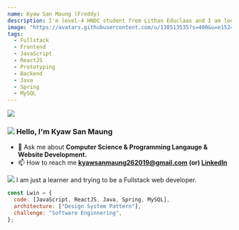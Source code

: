 ```yaml
---
name: Kyaw San Maung (Freddy)
description: I'm level-4 HNDC student from Lithan Educlaas and I am looking forward to be a Fullstack web developer in the future.
image: "https://avatars.githubusercontent.com/u/138513535?s=400&u=e1524b367d6dbe798f78018724f0ccbfcc1fe1e9&v=4"
tags:
  - Fullstack
  - Frontend
  - JavaScript
  - ReactJS
  - Prototyping
  - Backend
  - Java
  - Spring
  - MySQL
---
```



<div className="h-28 w-28 rounded-full overflow-hidden mx-auto">
  <img src="https://avatars.githubusercontent.com/u/138513535?s=400&u=e1524b367d6dbe798f78018724f0ccbfcc1fe1e9&v=4" />
</div>

<h3 className="flex flex-row max-w-[240px] mt-5 mx-auto">
  <img
    src="https://raw.githubusercontent.com/lwinmoepaing/lwinmoepaing/main/img/gitto.gif"
    className="h-[20px] object-contain mr-2"
  />
  <span> Hello, I'm Kyaw San Maung </span>
</h3>

<div className="container max-w-[720px] mx-auto">

- 💬 Ask me about **Computer Science & Programming Langauge & Website Development.**
- 📫 How to reach me **kyawsanmaung262019@gmail.com (or) [LinkedIn](https://www.linkedin.com/in/kyaw-san-maung-061888232?utm_source=share&utm_campaign=share_via&utm_content=profile&utm_medium=android_app)**


<div className="flex flex-row gap-2 my-2">
  <img
    className="h-5"
    src="https://raw.githubusercontent.com/lwinmoepaing/lwinmoepaing/main/img/katto.gif"
  />
  <span>I am just a learner and trying to be a Fullstack web developer.</span>
</div>

```javascript
const Lwin = {
  code: [JavaScript, ReactJS, Java, Spring, MySQL],
  architecture: ["Design System Pattern"],
  challenge: "Software Enginnering",
};
```

</div>
